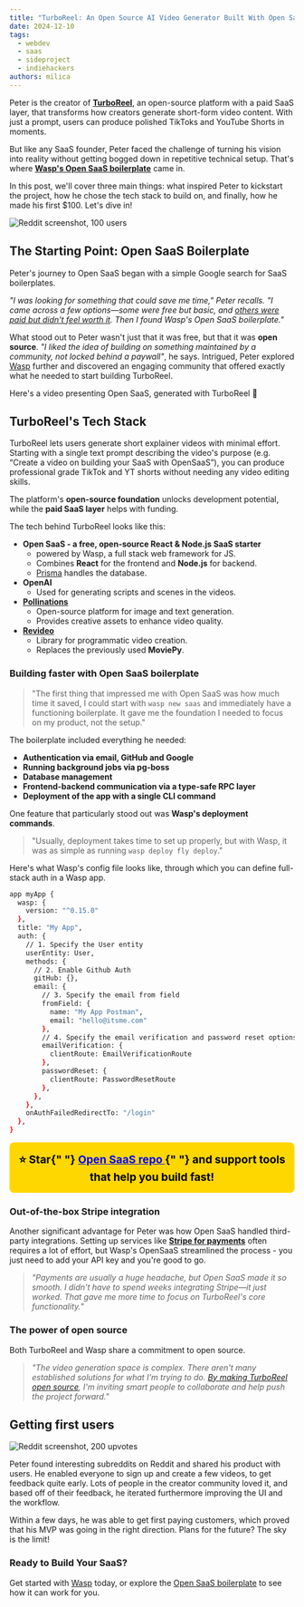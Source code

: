 ```yaml
---
title: "TurboReel: An Open Source AI Video Generator Built With Open SaaS"
date: 2024-12-10
tags:
  - webdev
  - saas
  - sideproject
  - indiehackers
authors: milica
---
```



Peter is the creator of [**TurboReel**](https://turboreelgpt.tech/), an open-source platform with a paid SaaS layer, that transforms how creators generate short-form video content. With just a prompt, users can produce polished TikToks and YouTube Shorts in moments.

But like any SaaS founder, Peter faced the challenge of turning his vision into reality without getting bogged down in repetitive technical setup. That's where [**Wasp's Open SaaS boilerplate**](https://opensaas.sh/) came in.

In this post, we'll cover three main things: what inspired Peter to kickstart the project, how he chose the tech stack to build on, and finally, how he made his first $100. Let's dive in!

<Image src={reddit100Users} alt="Reddit screenshot, 100 users" loading="lazy" />

## The Starting Point: Open SaaS Boilerplate

Peter's journey to Open SaaS began with a simple Google search for SaaS boilerplates.

_"I was looking for something that could save me time," Peter recalls. "I came across a few options—some were free but basic, and [others were paid but didn't feel worth it](https://docs.opensaas.sh/blog/2024-12-04-open-source-saas-boilerplate-vs-paid/). Then I found Wasp's Open SaaS boilerplate."_

What stood out to Peter wasn't just that it was free, but that it was **open source**. _"I liked the idea of building on something maintained by a community, not locked behind a paywall"_, he says. Intrigued, Peter explored [Wasp](https://wasp.sh/) further and discovered an engaging community that offered exactly what he needed to start building TurboReel.

Here's a video presenting Open SaaS, generated with TurboReel 🐝

<VideoPlayer src={opensaas} lgWidth="45%" />

## TurboReel's Tech Stack

TurboReel lets users generate short explainer videos with minimal effort. Starting with a single text prompt describing the video's purpose (e.g. “Create a video on building your SaaS with OpenSaaS”), you can produce professional grade TikTok and YT shorts without needing any video editing skills.

<VideoPlayer src={studioInterface} lgWidth="100%" />

The platform's **open-source foundation** unlocks development potential, while the **paid SaaS layer** helps with funding.

The tech behind TurboReel looks like this:

- **Open SaaS - a free, open-source React & Node.js SaaS starter**
  - powered by Wasp, a full stack web framework for JS.
  - Combines **React** for the frontend and **Node.js** for backend.
  - [Prisma](https://www.prisma.io/) handles the database.
- **OpenAI**
  - Used for generating scripts and scenes in the videos.
- [**Pollinations**](https://pollinations.ai/)
  - Open-source platform for image and text generation.
  - Provides creative assets to enhance video quality.
- [**Revideo**](https://re.video/)
  - Library for programmatic video creation.
  - Replaces the previously used **MoviePy**.

### Building faster with Open SaaS boilerplate

> "The first thing that impressed me with Open SaaS was how much time it saved, I could start with `wasp new saas` and immediately have a functioning boilerplate. It gave me the foundation I needed to focus on my product, not the setup."

The boilerplate included everything he needed:

- **Authentication via email, GitHub and Google**
- **Running background jobs via pg-boss**
- **Database management**
- **Frontend-backend communication via a type-safe RPC layer**
- **Deployment of the app with a single CLI command**

One feature that particularly stood out was **Wasp's deployment commands**.

> "Usually, deployment takes time to set up properly, but with Wasp, it was as simple as running `wasp deploy fly deploy`."

Here's what Wasp's config file looks like, through which you can define full-stack auth in a Wasp app.

```bash
app myApp {
  wasp: {
    version: "^0.15.0"
  },
  title: "My App",
  auth: {
    // 1. Specify the User entity
    userEntity: User,
    methods: {
      // 2. Enable Github Auth
      gitHub: {},
      email: {
        // 3. Specify the email from field
        fromField: {
          name: "My App Postman",
          email: "hello@itsme.com"
        },
        // 4. Specify the email verification and password reset options
        emailVerification: {
          clientRoute: EmailVerificationRoute
        },
        passwordReset: {
          clientRoute: PasswordResetRoute
        },
      },
    },
    onAuthFailedRedirectTo: "/login"
  },
}
```

<div style="background-color: #FFD700; padding: 1rem; text-align: center; font-size: 1.2rem; font-weight: bold; border-radius: 8px; color: black;">
  ⭐️ Star{" "}
  <a
    href="https://github.com/wasp-lang/open-saas"
    style="color: #0000FF; text-decoration: underline;"
  >
    Open SaaS repo
  </a>{" "}
  and support tools that help you build fast!
</div>

### Out-of-the-box Stripe integration

Another significant advantage for Peter was how Open SaaS handled third-party integrations. Setting up services like [**Stripe for payments**](https://docs.opensaas.sh/guides/payments-integration/) often requires a lot of effort, but Wasp's OpenSaaS streamlined the process - you just need to add your API key and you're good to go.

> _"Payments are usually a huge headache, but Open SaaS made it so smooth. I didn't have to spend weeks integrating Stripe—it just worked. That gave me more time to focus on TurboReel's core functionality._"

### The power of open source

Both TurboReel and Wasp share a commitment to open source.

> _"The video generation space is complex. There aren't many established solutions for what I'm trying to do. [By making TurboReel open source](https://github.com/TurboReel), I'm inviting smart people to collaborate and help push the project forward."_

## Getting first users

<Image
  src={reddit200Upvotes}
  alt="Reddit screenshot, 200 upvotes"
  loading="lazy"
/>

Peter found interesting subreddits on Reddit and shared his product with users. He enabled everyone to sign up and create a few videos, to get feedback quite early. Lots of people in the creator community loved it, and based off of their feedback, he iterated furthermore improving the UI and the workflow.

Within a few days, he was able to get first paying customers, which proved that his MVP was going in the right direction. Plans for the future? The sky is the limit!

### Ready to Build Your SaaS?

Get started with [Wasp](https://wasp.sh/) today, or explore the [Open SaaS boilerplate](https://opensaas.sh/) to see how it can work for you.
